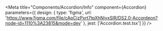 
<Meta
  title="Components/Accordion/Info"
  component={Accordion}
  parameters={{
    design: {
      type: 'figma',
      url: 'https://www.figma.com/file/cApCjzPxrt7tpXhNjyxSlR/DS2.0-Accordeon?node-id=1110%3A23815&mode=dev'
    },
    jest: ['Accordion.test.tsx']
  }}
/>

<Unstyled>
  <Stories />
</Unstyled>
